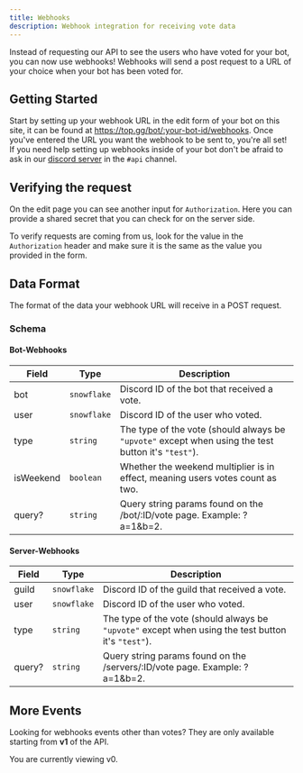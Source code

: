 ```yaml
---
title: Webhooks
description: Webhook integration for receiving vote data
---
```


Instead of requesting our API to see the users who have voted for your bot, you can now use webhooks! Webhooks will send a post request to a URL of your choice when your bot has been voted for.

## Getting Started

Start by setting up your webhook URL in the edit form of your bot on this site, it can be found at https://top.gg/bot/:your-bot-id/webhooks. Once you've entered the URL you want the webhook to be sent to, you're all set! If you need help setting up webhooks inside of your bot don't be afraid to ask in our [discord server](https://discord.gg/dbl) in the `#api` channel.

## Verifying the request

On the edit page you can see another input for `Authorization`. Here you can provide a shared secret that you can check for on the server side.

To verify requests are coming from us, look for the value in the `Authorization` header and make sure it is the same as the value you provided in the form.

## Data Format

The format of the data your webhook URL will receive in a POST request.

### Schema
#### Bot-Webhooks
| Field     | Type        | Description                                                                                         |
| --------- | ----------- | --------------------------------------------------------------------------------------------------- |
| bot       | `snowflake` | Discord ID of the bot that received a vote.                                                         |
| user      | `snowflake` | Discord ID of the user who voted.                                                                   |
| type      | `string`    | The type of the vote (should always be `"upvote"` except when using the test button it's `"test"`). |
| isWeekend | `boolean`   | Whether the weekend multiplier is in effect, meaning users votes count as two.                      |
| query?    | `string`    | Query string params found on the /bot/:ID/vote page. Example: ?a=1&b=2.                             |

#### Server-Webhooks
| Field     | Type        | Description                                                                                         |
| --------- | ----------- | --------------------------------------------------------------------------------------------------- |
| guild     | `snowflake` | Discord ID of the guild that received a vote.                                                       |
| user      | `snowflake` | Discord ID of the user who voted.                                                                   |
| type      | `string`    | The type of the vote (should always be `"upvote"` except when using the test button it's `"test"`). |
| query?    | `string`    | Query string params found on the /servers/:ID/vote page. Example: ?a=1&b=2.                             |
## More Events

Looking for webhooks events other than votes? They are only available starting from **v1** of the API.

<footer className="text-tertiary">You are currently viewing v0.</footer>
